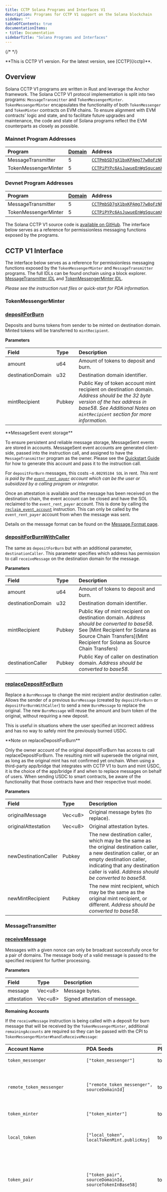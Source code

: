 ```yaml
---
title: CCTP Solana Programs and Interfaces V1
description: Programs for CCTP V1 support on the Solana blockchain
sideNav: ""
tableOfContents: true
documentationItems: 
- title: Documentation
sidebarTitle: "Solana Programs and Interfaces"
---
```


{/* <!-- markdownlint-disable MD036 --> */}

<Warning>
  **This is CCTP V1 version. For the latest version, see [CCTP](/cctp)**.
</Warning>

## Overview

Solana CCTP V1 programs are written in Rust and leverage the Anchor framework.
The Solana CCTP V1 protocol implementation is split into two programs:
`MessageTransmitter` and `TokenMessengerMinter`. `TokenMessengerMinter`
encapsulates the functionality of both `TokenMessenger` and `TokenMinter`
contracts on EVM chains. To ensure alignment with EVM contracts' logic and
state, and to facilitate future upgrades and maintenance, the code and state of
Solana programs reflect the EVM counterparts as closely as possible.

### Mainnet Program Addresses

| Program              | [Domain](/cctp/v1/supported-domains) | Address                                                                                                                   |
| :------------------- | :----------------------------------- | :------------------------------------------------------------------------------------------------------------------------ |
| MessageTransmitter   | 5                                    | [`CCTPmbSD7gX1bxKPAmg77w8oFzNFpaQiQUWD43TKaecd`](https://solscan.io/account/CCTPmbSD7gX1bxKPAmg77w8oFzNFpaQiQUWD43TKaecd) |
| TokenMessengerMinter | 5                                    | [`CCTPiPYPc6AsJuwueEnWgSgucamXDZwBd53dQ11YiKX3`](https://solscan.io/account/CCTPiPYPc6AsJuwueEnWgSgucamXDZwBd53dQ11YiKX3) |

### Devnet Program Addresses

| Program              | [Domain](/cctp/v1/supported-domains) | Address                                                                                                                                  |
| :------------------- | :----------------------------------- | :--------------------------------------------------------------------------------------------------------------------------------------- |
| MessageTransmitter   | 5                                    | [`CCTPmbSD7gX1bxKPAmg77w8oFzNFpaQiQUWD43TKaecd`](https://solscan.io/account/CCTPmbSD7gX1bxKPAmg77w8oFzNFpaQiQUWD43TKaecd?cluster=devnet) |
| TokenMessengerMinter | 5                                    | [`CCTPiPYPc6AsJuwueEnWgSgucamXDZwBd53dQ11YiKX3`](https://solscan.io/account/CCTPiPYPc6AsJuwueEnWgSgucamXDZwBd53dQ11YiKX3?cluster=devnet) |

The Solana CCTP V1 source code is
[available on GitHub](https://github.com/circlefin/solana-cctp-contracts/). The
interface below serves as a reference for permissionless messaging functions
exposed by the programs.

## CCTP V1 Interface

The interface below serves as a reference for permissionless messaging functions
exposed by the `TokenMessengerMinter` and `MessageTransmitter` programs. The
full IDLs can be found onchain using a block explorer.
[MessageTransmitter IDL](https://explorer.solana.com/address/CCTPiPYPc6AsJuwueEnWgSgucamXDZwBd53dQ11YiKX3/anchor-program)
and
[TokenMessengerMinter IDL](https://explorer.solana.com/address/CCTPmbSD7gX1bxKPAmg77w8oFzNFpaQiQUWD43TKaecd/anchor-program).

_Please see the instruction rust files or quick-start for PDA information._

### TokenMessengerMinter

### [depositForBurn](https://github.com/circlefin/solana-cctp-contracts/blob/master/programs/token-messenger-minter/src/token_messenger/instructions/deposit_for_burn.rs)

Deposits and burns tokens from sender to be minted on destination domain. Minted
tokens will be transferred to `mintRecipient`.

**Parameters**

| Field             | Type   | Description                                                                                                                                                                                                   |
| :---------------- | :----- | :------------------------------------------------------------------------------------------------------------------------------------------------------------------------------------------------------------ |
| amount            | u64    | Amount of tokens to deposit and burn.                                                                                                                                                                         |
| destinationDomain | u32    | Destination domain identifier.                                                                                                                                                                                |
| mintRecipient     | Pubkey | Public Key of token account mint recipient on destination domain. _Address should be the 32 byte version of the hex address in base58. See Additional Notes on `mintRecipient` section for more information._ |

<Note>
**MessageSent event storage**

To ensure persistent and reliable message storage, MessageSent events are stored
in accounts. MessageSent event accounts are generated client-side, passed into
the instruction call, and assigned to have the `MessageTransmitter` program as
the owner. Please see the
[Quickstart Guide](/cctp/v1/transfer-usdc-on-testnet-from-ethereum-to-avalanche)
for how to generate this account and pass it to the instruction call.

For `depositForBurn` messages, this costs `~0.00295104 SOL` in rent. _This rent
is paid by the
[`event_rent_payer`](https://github.com/circlefin/solana-cctp-contracts/blob/master/programs/message-transmitter/src/instructions/send_message.rs#L16C9-L16C25)
account which can be the user or subsidized by a calling program or integrator._

Once an attestation is available and the message has been received on the
destination chain, the event account can be closed and have the SOL reclaimed to
the `event_rent_payer` account. This is done by calling the
[`reclaim_event_account`](https://github.com/circlefin/solana-cctp-contracts/blob/master/programs/message-transmitter/src/instructions/reclaim_event_account.rs)
instruction. This can only be called by the `event_rent_payer` account from when
the message was sent.

Details on the message format can be found on the
[Message Format page](/cctp/v1/message-format).

</Note>

### [depositForBurnWithCaller](https://github.com/circlefin/solana-cctp-contracts/blob/master/programs/token-messenger-minter/src/token_messenger/instructions/deposit_for_burn_with_caller.rs)

The same as `depositForBurn` but with an additional parameter,
`destinationCaller`. This parameter specifies which address has permission to
call `receiveMessage` on the destination domain for the message.

**Parameters**

| Field             | Type   | Description                                                                                                                                                                                                  |
| :---------------- | :----- | :----------------------------------------------------------------------------------------------------------------------------------------------------------------------------------------------------------- |
| amount            | u64    | Amount of tokens to deposit and burn.                                                                                                                                                                        |
| destinationDomain | u32    | Destination domain identifier.                                                                                                                                                                               |
| mintRecipient     | Pubkey | Public Key of mint recipient on destination domain. _Address should be converted to base58._ See [Mint Recipient for Solana as Source Chain Transfers]\(Mint Recipient for Solana as Source Chain Transfers) |
| destinationCaller | Pubkey | Public Key of caller on destination domain. _Address should be converted to base58._                                                                                                                         |

### [replaceDepositForBurn](https://github.com/circlefin/solana-cctp-contracts/blob/master/programs/token-messenger-minter/src/token_messenger/instructions/replace_deposit_for_burn.rs)

Replace a `BurnMessage` to change the mint recipient and/or destination caller.
Allows the sender of a previous `BurnMessage` (created by `depositForBurn` or
`depositForBurnWithCaller`) to send a new `BurnMessage` to replace the original.
The new `BurnMessage` will reuse the amount and burn token of the original,
without requiring a new deposit.

This is useful in situations where the user specified an incorrect address and
has no way to safely mint the previously burned USDC.

<Note>
**Note on replaceDepositForBurn**

Only the owner account of the original depositForBurn has access to call
replaceDepositForBurn. The resulting mint will supersede the original mint, as
long as the original mint has not confirmed yet onchain. When using a
third-party app/bridge that integrates with CCTP V1 to burn and mint USDC, it is
the choice of the app/bridge if and when to replace messages on behalf of users.
When sending USDC to smart contracts, be aware of the functionality that those
contracts have and their respective trust model.

</Note>

**Parameters**

| Field                | Type     | Description                                                                                                                                                                                                                               |
| :------------------- | :------- | :---------------------------------------------------------------------------------------------------------------------------------------------------------------------------------------------------------------------------------------- |
| originalMessage      | Vec\<u8> | Original message bytes (to replace).                                                                                                                                                                                                      |
| originalAttestation  | Vec\<u8> | Original attestation bytes.                                                                                                                                                                                                               |
| newDestinationCaller | Pubkey   | The new destination caller, which may be the same as the original destination caller, a new destination caller, or an empty destination caller, indicating that any destination caller is valid. _Address should be converted to base58._ |
| newMintRecipient     | Pubkey   | The new mint recipient, which may be the same as the original mint recipient, or different. _Address should be converted to base58._                                                                                                      |

### MessageTransmitter

### [receiveMessage](https://github.com/circlefin/solana-cctp-contracts/blob/master/programs/message-transmitter/src/instructions/receive_message.rs)

Messages with a given nonce can only be broadcast successfully once for a pair
of domains. The message body of a valid message is passed to the specified
recipient for further processing.

**Parameters**

| Field       | Type     | Description                    |
| :---------- | :------- | :----------------------------- |
| message     | Vec\<u8> | Message bytes.                 |
| attestation | Vec\<u8> | Signed attestation of message. |

**Remaining Accounts**

If the `receiveMessage` instruction is being called with a deposit for burn
message that will be received by the `TokenMessengerMinter`, additional
`remainingAccounts` are required so they can be passed with the CPI to
`TokenMessengerMinter#handleReceiveMessage`:

| Account Name                    | PDA Seeds                                             | PDA ProgramId        | isSigner? | isWritable? | Description                                                                                                                                                           |
| :------------------------------ | :---------------------------------------------------- | :------------------- | :-------- | :---------- | :-------------------------------------------------------------------------------------------------------------------------------------------------------------------- |
| `token_messenger`               | `["token_messenger"]`                                 | tokenMessengerMinter | false     | false       | TokenMessenger Program Account                                                                                                                                        |
| `remote_token_messenger`        | `["remote_token_messenger", sourceDomainId]`          | tokenMessengerMinter | false     | false       | Remote token messenger account where the remote token messenger address is stored for the given source domain id                                                      |
| `token_minter`                  | `["token_minter"]`                                    | tokenMessengerMinter | false     | true        | TokenMinter Program Account                                                                                                                                           |
| `local_token`                   | `["local_token", localTokenMint.publicKey]`           | tokenMessengerMinter | false     | true        | Local token account where the information for the local token (e.g. USDCSOL) being minted is stored                                                                   |
| `token_pair`                    | `["token_pair", sourceDomainId, sourceTokenInBase58]` | tokenMessengerMinter | false     | false       | Token pair account where the info for the local and remote tokens are stored. `sourceTokenInBase58` is the remote token that was burned converted into base58 format. |
| `user_token_account`            | N/A                                                   | N/A                  | false     | true        | User token account that will receive the minted tokens. This address **must** match the mintRecipient from the source chain depositForBurn call.                      |
| `custody_token_account`         | `["custody", localTokenMint.publicKey]`               | tokenMessengerMinter | false     | true        | Custody account that holds the pre-minted USDCSOL that can be minted for CCTP V1 usage.                                                                               |
| `SPL.token_program_id`          | N/A                                                   | N/A                  | false     | false       | The native SPL token program ID.                                                                                                                                      |
| `token_program_event_authority` | `["__event_authority"]`                               | tokenMessengerMinter | false     | false       | Event authority account for the TokenMessengerMinter program. Needed to emit Anchor CPI events.                                                                       |
| `program`                       | N/A                                                   | N/A                  | false     | false       | Program id for the TokenMessengerMinter program.                                                                                                                      |

### [sendMessage](https://github.com/circlefin/solana-cctp-contracts/blob/master/programs/message-transmitter/src/instructions/send_message.rs)

Sends a message to the destination domain and recipient. Emits a `MessageSent`
event which will be attested by Circle’s attestation service.

**Parameters**

| Field             | Type     | Description                                              |
| :---------------- | :------- | :------------------------------------------------------- |
| destinationDomain | u32      | Destination domain identifier.                           |
| recipient         | Pubkey   | Address to handle message body on destination domain.    |
| messageBody       | Vec\<u8> | Application-specific message to be handled by recipient. |

### [sendMessageWithCaller](https://github.com/circlefin/solana-cctp-contracts/blob/master/programs/message-transmitter/src/instructions/send_message_with_caller.rs)

Same as `sendMessage` but with an additional parameter, `destinationCaller`.
This parameter specifies which address has permission to call `receiveMessage`
on the destination domain for the message.

**Parameters**

| Field             | Type     | Description                                                                           |
| :---------------- | :------- | :------------------------------------------------------------------------------------ |
| destinationDomain | u32      | Destination domain identifier.                                                        |
| recipient         | Pubkey   | Address of message recipient on destination domain.                                   |
| destinationCaller | Pubkey   | Address of caller on the destination domain. _Address should be converted to base58._ |
| messageBody       | Vec\<u8> | Application-specific message to be handled by recipient.                              |

### [replaceMessage](https://github.com/circlefin/solana-cctp-contracts/blob/master/programs/message-transmitter/src/instructions/replace_message.rs)

Replace a message with a new message body and/or destination caller. The
`originalAttestation` must be a valid attestation of `originalMessage`, produced
by Circle’s attestation service.

**Parameters**

| Field                | Type     | Description                                                                                                                                                                                                                                                                   |
| :------------------- | :------- | :---------------------------------------------------------------------------------------------------------------------------------------------------------------------------------------------------------------------------------------------------------------------------- |
| originalMessage      | Vec\<u8> | Original message to replace.                                                                                                                                                                                                                                                  |
| originalAttestation  | Vec\<u8> | Attestation of originalMessage.                                                                                                                                                                                                                                               |
| newMessageBody       | Vec\<u8> | New message body of replaced message.                                                                                                                                                                                                                                         |
| newDestinationCaller | Pubkey   | The new destination caller, which may be the same as the original destination caller, a new destination caller, or an empty destination caller (bytes32(0) or `PublicKey.default`, indicating that any destination caller is valid). _Address should be converted to base58._ |

### [reclaimEventAccount](https://github.com/circlefin/solana-cctp-contracts/blob/master/programs/message-transmitter/src/instructions/reclaim_event_account.rs)

Closes the given event account and reclaims the paid rent in SOL back to the
`event_rent_payer` account. This instruction can only be called by the
`event_rent_payer` account that paid the rent when the message was sent.

**Parameters**

| Field       | Type     | Description                                                                                                                                                            |
| :---------- | :------- | :--------------------------------------------------------------------------------------------------------------------------------------------------------------------- |
| attestation | Vec\<u8> | Valid attestation for the message stored in the account. This is required to ensure the attestation service has processed and stored the message before it is deleted. |

<Warning>
**Warning**

Once this instruction is executed for a message account, the message can no
longer be read onchain. We recommend not calling this instruction until the
message has been received on the destination chain. If the message is lost
before receiving the message, it can be fetched from the attestation service
using the [messages endpoint](/api-reference/cctp/all/get-messages).

</Warning>

## Additional Notes

### Mint Recipient for Solana as Destination Chain Transfers

When calling `depositForBurn` on a non-Solana chain with Solana as the
destination, the `mintRecipient` should be a **hex encoded USDC token account
address**. The token account* must exist at the time `receiveMessage` is called
on Solana* or else this instruction will revert. An example of converting an
address from Base58 to hex taken from the Solana quickstart tutorial in
Typescript can be seen below:

```typescript
import { bs58 } from "@coral-xyz/anchor/dist/cjs/utils/bytes";
import { hexlify } from "ethers";

const solanaAddressToHex = (solanaAddress: string): string =>
  hexlify(bs58.decode(solanaAddress));
```

### Mint Recipient for Solana as Source Chain Transfers

When specifying the `mintRecipient` for Solana `deposit_for_burn` instruction
calls, the address must be given as the 32 byte version of the hex address in
base58 format. An example taken from the Solana quickstart tutorial in
Typescript can be seen below:

```typescript
import { getBytes } from "ethers";
import { PublicKey } from "@solana/web3.js";

const evmAddressToBytes32 = (address: string): string =>
  `0x000000000000000000000000${address.replace("0x", "")}`;

const evmAddressToBase58PublicKey = (addressHex: string): PublicKey =>
  new PublicKey(getBytes(evmAddressToBytes32(addressHex)));
```

### Program Events

Program events like
[DepositForBurn](https://github.com/circlefin/solana-cctp-contracts/blob/master/programs/token-messenger-minter/src/token_messenger/events.rs#L35-L45)
,
[MintAndWithdraw](https://github.com/circlefin/solana-cctp-contracts/blob/master/programs/token-messenger-minter/src/token_messenger/events.rs#L47-L52)
, and
[MessageReceived](https://github.com/circlefin/solana-cctp-contracts/blob/master/programs/token-messenger-minter/src/token_messenger/events.rs#L47-L52)
are emitted as Anchor CPI events. This means a self-CPI is made into the program
with the serialized event as instruction data so it is persisted in the
transaction and can be fetched later on as needed. More information can be seen
in the
[Anchor implementation PR](https://github.com/coral-xyz/anchor/pull/2438), and
an example of reading CPI events can be seen in the
[solana-cctp-contracts repository](https://github.com/circlefin/solana-cctp-contracts/blob/master/tests/utils.ts#L62-L111).

[MessageSent](https://github.com/circlefin/solana-cctp-contracts/blob/master/programs/message-transmitter/src/events.rs#L49-L55)
events are different, as they are stored in accounts. Please see the
[MessageSent Event Storage section](#depositforburn) for more info.

<br />
**WHAT'S NEXT**

- [CCTP Noble Cosmos Module V1 <Icon icon="arrow-right" />](/cctp/v1/noble-cosmos-module)
